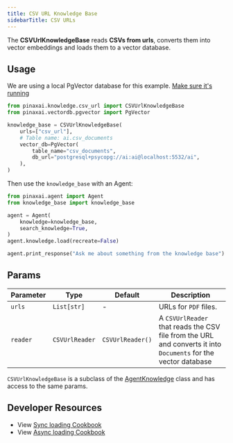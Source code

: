 ```yaml
---
title: CSV URL Knowledge Base
sidebarTitle: CSV URLs
---
```


The **CSVUrlKnowledgeBase** reads **CSVs from urls**, converts them into vector embeddings and loads them to a vector database.

## Usage

<Note>

We are using a local PgVector database for this example. [Make sure it's running](https://docs.pinax.tech/vectordb/pgvector)

</Note>

```python knowledge_base.py
from pinaxai.knowledge.csv_url import CSVUrlKnowledgeBase
from pinaxai.vectordb.pgvector import PgVector

knowledge_base = CSVUrlKnowledgeBase(
    urls=["csv_url"],
    # Table name: ai.csv_documents
    vector_db=PgVector(
        table_name="csv_documents",
        db_url="postgresql+psycopg://ai:ai@localhost:5532/ai",
    ),
)
```

Then use the `knowledge_base` with an Agent:

```python agent.py
from pinaxai.agent import Agent
from knowledge_base import knowledge_base

agent = Agent(
    knowledge=knowledge_base,
    search_knowledge=True,
)
agent.knowledge.load(recreate=False)

agent.print_response("Ask me about something from the knowledge base")
```

## Params

| Parameter | Type           | Default          | Description                                                                                                    |
| --------- | -------------- | ---------------- | -------------------------------------------------------------------------------------------------------------- |
| `urls`    | `List[str]`    | -                | URLs for `PDF` files.                                                                                          |
| `reader`  | `CSVUrlReader` | `CSVUrlReader()` | A `CSVUrlReader` that reads the CSV file from the URL and converts it into `Documents` for the vector database |

`CSVUrlKnowledgeBase` is a subclass of the [AgentKnowledge](/reference/knowledge/base) class and has access to the same params.

## Developer Resources

- View [Sync loading Cookbook](https://github.com/Pinax-Labs/pinaxai/blob/main/cookbook/agent_concepts/knowledge/csv_url_kb.py)
- View [Async loading Cookbook](https://github.com/Pinax-Labs/pinaxai/blob/main/cookbook/agent_concepts/knowledge/csv_url_kb_async.py)